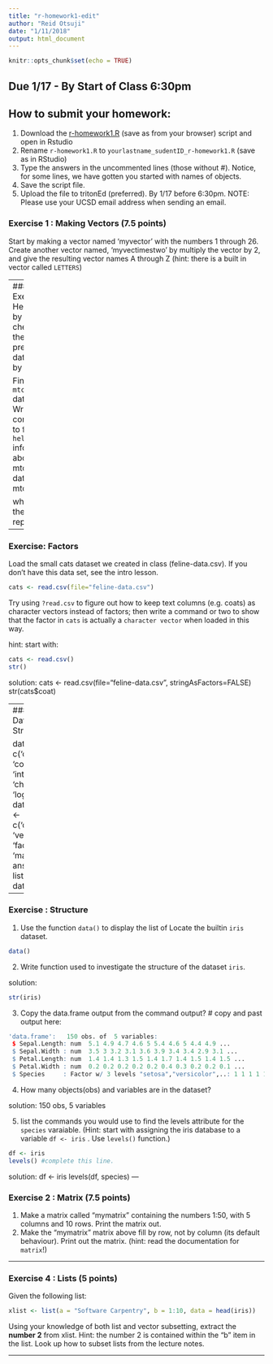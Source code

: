 ```yaml
---
title: "r-homework1-edit"
author: "Reid Otsuji"
date: "1/11/2018"
output: html_document
---
```


```r
knitr::opts_chunk$set(echo = TRUE)
```


## Due 1/17 - By Start of Class 6:30pm
## How to submit your homework:
1. Download the [r-homework1.R](https://raw.githubusercontent.com/ucsdlib/win2018-gps-r/gh-pages/Homework/r-homework1.R) (save as from your browser) script and open in Rstudio
2. Rename `r-homework1.R` to `yourlastname_sudentID_r-homework1.R` (save as in RStudio)
3. Type the answers in the uncommented lines (those without #). Notice, for some lines, we have gotten you started with names of objects.
4. Save the script file.
5. Upload the file to tritonEd (preferred). By 1/17 before 6:30pm. NOTE: Please use your UCSD email address when sending an email.  



### Exercise 1 : Making Vectors (7.5 points)

Start by making a vector named 'myvector' with the numbers 1 through 26.
Create another vector named, 'myvectimestwo' by multiply the vector by 2, and give the resulting vector names A through Z (hint: there is a built in vector called `LETTERS`)

---
### Exercise  : Help
Start by checking the preloaded datasets by typing:
```r
data() 
```




Find the `mtcars` data set. Write the command to find the `help` information about the mtcars dataset.
?mtcars




what does the dataset represent?
---

### Exercise: Factors
Load the small cats dataset we created in class (feline-data.csv).  If you don't have this data set, see the intro lesson.
```r
cats <- read.csv(file="feline-data.csv")
```

Try using `?read.csv` to figure out how to keep text columns (e.g. coats) as character vectors instead of factors; then write a command or two to show that the factor in `cats` is actually a `character vector` when loaded in this way.


hint: start with:
```r
cats <- read.csv()
str()
```


solution:
cats <- read.csv(file="feline-data.csv", stringAsFactors=FALSE)
str(cats$coat)


---
### Exercise: Data Types and Structures

dataTypes <- c('double', 'complex', 'integer', 'character', 'logical')
dataStructures <- c('data.frame', 'vector', 'factor', 'list', 'matrix')
answer <- list(dataTypes, dataStructures)

---

### Exercise  : Structure 
1. Use the function `data()` to display the list of Locate the builtin `iris` dataset. 
```r
data()
```

2. Write function used to investigate the structure of the dataset `iris`.

solution:
```r
str(iris)
```


3. Copy the data.frame output from the command output?
# copy and past output here:
```r
'data.frame':	150 obs. of  5 variables:
 $ Sepal.Length: num  5.1 4.9 4.7 4.6 5 5.4 4.6 5 4.4 4.9 ...
 $ Sepal.Width : num  3.5 3 3.2 3.1 3.6 3.9 3.4 3.4 2.9 3.1 ...
 $ Petal.Length: num  1.4 1.4 1.3 1.5 1.4 1.7 1.4 1.5 1.4 1.5 ...
 $ Petal.Width : num  0.2 0.2 0.2 0.2 0.2 0.4 0.3 0.2 0.2 0.1 ...
 $ Species     : Factor w/ 3 levels "setosa","versicolor",..: 1 1 1 1 1 1 1 1 1 1 ...
```

4. How many objects(obs) and variables are in the dataset? 

solution:
150 obs, 5 variables

5. list the commands you would use to find the levels attribute for the `species` varaiable. 
(Hint: start with assigning the iris database to a variable `df <- iris` . Use `levels()` function.)
```r
df <- iris
levels() #complete this line.
```


solution:
df <- iris
levels(df, species)
---

### Exercise 2 : Matrix (7.5 points)

1. Make a matrix called "mymatrix" containing the numbers 1:50, with 5 columns and 10 rows. Print the matrix out.
2. Make the "mymatrix" matrix above fill by row, not by column (its default behaviour). Print out the matrix.
(hint: read the documentation for `matrix`!)
 
---

<!--
### Exercise 3 : Data Frame (15 points)

You can create a new data frame right from within R with the following syntax:
```r
df <- data.frame(id = c('a', 'b', 'c'),
                  x = 1:3,
                  y = c(TRUE, TRUE, FALSE),
                  stringsAsFactors = FALSE)
```
Make a data frame that holds the following information for yourself:

- first name
- last name
- lucky number

Column names should be first_name, last_name, & lucky_number
Then use `rbind` to add an entry for someone else in the class or someone you know.
Finally, use `cbind` to add a column named 'coffee' with each person's answer to the question, "Is it time for coffee break?"

---

-->

### Exercise 4 : Lists (5 points)

Given the following list:

```r
xlist <- list(a = "Software Carpentry", b = 1:10, data = head(iris))
```

Using your knowledge of both list and vector subsetting, extract the **number 2** from xlist.
Hint: the number 2 is contained within the "b" item in the list.  Look up how to subset lists
from the lecture notes. 

---

